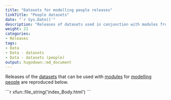 ```yaml
---
title: "Datasets for modelling people releases"
linkTitle: "People datasets"
date: "`r Sys.Date()`"
description: "Releases of datasets used in conjunction with modules from the Spring To Life model of people."
weight: 21
categories: 
- Releases
tags: 
- Data
- Data - datasets
- Data - datasets (people)
output: hugodown::md_document
---
```


Releases of the [datasets](/docs/datasets/) that can be used with [modules](/docs/getting-started/concepts/module/) for [modelling people](/docs/model/using-modules/people/) are reproduced below.

````{=html}
```r
xfun::file_string('index_Body.html')
```
````

